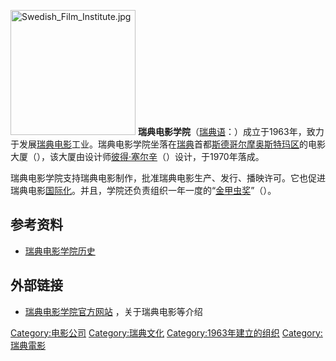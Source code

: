 [[File:Swedish_Film_Institute.jpg|200px]]
'''瑞典电影学院'''（[[瑞典语|瑞典语]]：{{lang|sv|Svenska Filminstitutet}}）成立于1963年，致力于发展[[瑞典|瑞典]][[电影|电影]]工业。瑞典电影学院坐落在[[瑞典|瑞典]]首都[[斯德哥尔摩|斯德哥尔摩]][[奥斯特玛区|奥斯特玛区]]的电影大厦（{{lang|sv|Filmhuset}}），该大厦由设计师[[彼得·塞尔辛|彼得·塞尔辛]]（{{lang|sv|Peter Celsing}}）设计，于1970年落成。

瑞典电影学院支持瑞典电影制作，批准瑞典电影生产、发行、播映许可。它也促进瑞典电影[[国际化|国际化]]。并且，学院还负责组织一年一度的“[[金甲虫奖|金甲虫奖]]”（{{lang|sv|Guldbagge}}）。

==参考资料==
*[http://www.sfi.se/sfi/smpage.fwx?page=3106 瑞典电影学院历史] {{Wayback|url=http://www.sfi.se/sfi/smpage.fwx?page=3106 |date=20070701054155 }}

==外部链接==
*[http://www.sfi.se/ 瑞典电影学院官方网站] {{Wayback|url=http://www.sfi.se/ |date=20080406062458 }}，关于瑞典电影等介绍

{{coord|display=title}}
{{normdaten}}
{{电影小作品}}
[[Category:电影公司|Category:电影公司]]
[[Category:瑞典文化|Category:瑞典文化]]
[[Category:1963年建立的组织|Category:1963年建立的组织]]
[[Category:瑞典電影|Category:瑞典電影]]